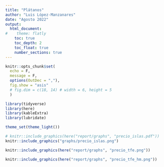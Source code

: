 ```yaml
---
title: "Plátanos"
author: "Luis López-Manzanares"
date: "Agosto 2022"
output:
  html_document:
#    theme: flatly
    toc: true
    toc_depth: 2
    toc_float: true
    number_sections: true
---
```


```r
knitr::opts_chunk$set(
  echo = F,
  message = F,
  options(OutDec = ","),
  fig.show = "asis"
  # fig.dim = c(18, 14) # width = 6, height = 5 
  )

library(tidyverse)
library(here)
library(kableExtra)
library(lubridate)

theme_set(theme_light())
```


<!--
# Objetivo

Análisis de los datos disponibles sobre evolución de las plantaciones de plátanos en Canarias.

# Precio medio percibido

Evolución semanal del precio medio percibido en cada una de las islas principales. -->

```r
# knitr::include_graphics(here("report/graphs", "precio_islas.pdf"))
knitr::include_graphics("graphs/precio_islas.png")
```

```r
knitr::include_graphics(here("report/graphs", "precio_tfe.png"))
```

```r
knitr::include_graphics(here("report/graphs", "precio_tfe_hm.png"))
```

